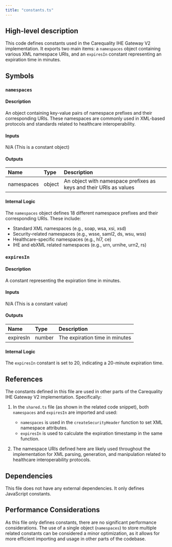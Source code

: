 ```yaml
---
title: "constants.ts"
---
```


## High-level description
This code defines constants used in the Carequality IHE Gateway V2 implementation. It exports two main items: a `namespaces` object containing various XML namespace URIs, and an `expiresIn` constant representing an expiration time in minutes.

## Symbols

### `namespaces`
#### Description
An object containing key-value pairs of namespace prefixes and their corresponding URIs. These namespaces are commonly used in XML-based protocols and standards related to healthcare interoperability.

#### Inputs
N/A (This is a constant object)

#### Outputs
| Name | Type | Description |
|:-----|:-----|:------------|
| namespaces | object | An object with namespace prefixes as keys and their URIs as values |

#### Internal Logic
The `namespaces` object defines 18 different namespace prefixes and their corresponding URIs. These include:
- Standard XML namespaces (e.g., soap, wsa, xsi, xsd)
- Security-related namespaces (e.g., wsse, saml2, ds, wsu, wss)
- Healthcare-specific namespaces (e.g., hl7, ce)
- IHE and ebXML related namespaces (e.g., urn, urnihe, urn2, rs)

### `expiresIn`
#### Description
A constant representing the expiration time in minutes.

#### Inputs
N/A (This is a constant value)

#### Outputs
| Name | Type | Description |
|:-----|:-----|:------------|
| expiresIn | number | The expiration time in minutes |

#### Internal Logic
The `expiresIn` constant is set to 20, indicating a 20-minute expiration time.

## References
The constants defined in this file are used in other parts of the Carequality IHE Gateway V2 implementation. Specifically:

1. In the `shared.ts` file (as shown in the related code snippet), both `namespaces` and `expiresIn` are imported and used:
   - `namespaces` is used in the `createSecurityHeader` function to set XML namespace attributes.
   - `expiresIn` is used to calculate the expiration timestamp in the same function.

2. The namespace URIs defined here are likely used throughout the implementation for XML parsing, generation, and manipulation related to healthcare interoperability protocols.

## Dependencies
This file does not have any external dependencies. It only defines JavaScript constants.

## Performance Considerations
As this file only defines constants, there are no significant performance considerations. The use of a single object (`namespaces`) to store multiple related constants can be considered a minor optimization, as it allows for more efficient importing and usage in other parts of the codebase.